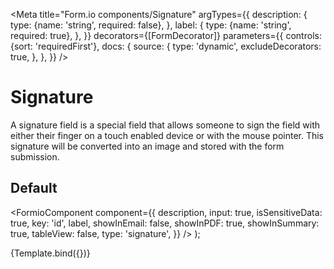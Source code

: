 

<Meta
  title="Form.io components/Signature"
  argTypes={{
    description: {
      type: {name: 'string', required: false},
    },
    label: {
      type: {name: 'string', required: true},
    },
  }}
  decorators={[FormDecorator]}
  parameters={{
    controls: {sort: 'requiredFirst'},
    docs: {
      source: {
        type: 'dynamic',
        excludeDecorators: true,
      },
    },
  }}
/>

# Signature

A signature field is a special field that allows someone to sign the field with either their finger
on a touch enabled device or with the mouse pointer. This signature will be converted into an image
and stored with the form submission.

## Default

  <FormioComponent
    component={{
      description,
      input: true,
      isSensitiveData: true,
      key: 'id',
      label,
      showInEmail: false,
      showInPDF: true,
      showInSummary: true,
      tableView: false,
      type: 'signature',
    }}
  />
);

<Canvas>
  <Story
    name="Default"
    args={{description: 'Plaats hierboven uw handtekening', label: 'Handtekening'}}
  >
    {Template.bind({})}
  </Story>
</Canvas>

<ArgsTable story="Default" />
